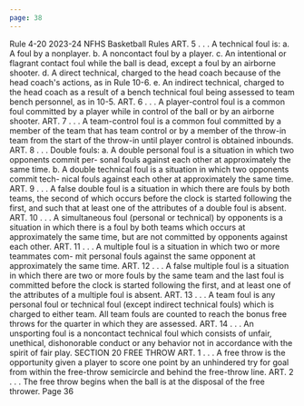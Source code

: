 ```yaml
---
page: 38
---
```


Rule 4-20 2023-24 NFHS Basketball Rules ART. 5 . . . A technical foul is: a. A foul by a nonplayer. b. A noncontact foul by a player. c. An intentional or flagrant contact foul while the ball is dead, except a foul by an airborne shooter. d. A direct technical, charged to the head coach because of the head coach's actions, as in Rule 10-6. e. An indirect technical, charged to the head coach as a result of a bench technical foul being assessed to team bench personnel, as in 10-5. ART. 6 . . . A player-control foul is a common foul committed by a player while in control of the ball or by an airborne shooter. ART. 7 . . . A team-control foul is a common foul committed by a member of the team that has team control or by a member of the throw-in team from the start of the throw-in until player control is obtained inbounds. ART. 8 . . . Double fouls: a. A double personal foul is a situation in which two opponents commit per- sonal fouls against each other at approximately the same time. b. A double technical foul is a situation in which two opponents commit tech- nical fouls against each other at approximately the same time. ART. 9 . . . A false double foul is a situation in which there are fouls by both teams, the second of which occurs before the clock is started following the first, and such that at least one of the attributes of a double foul is absent. ART. 10 . . . A simultaneous foul (personal or technical) by opponents is a situation in which there is a foul by both teams which occurs at approximately the same time, but are not committed by opponents against each other. ART. 11 . . . A multiple foul is a situation in which two or more teammates com- mit personal fouls against the same opponent at approximately the same time. ART. 12 . . . A false multiple foul is a situation in which there are two or more fouls by the same team and the last foul is committed before the clock is started following the first, and at least one of the attributes of a multiple foul is absent. ART. 13 . . . A team foul is any personal foul or technical foul (except indirect technical fouls) which is charged to either team. All team fouls are counted to reach the bonus free throws for the quarter in which they are assessed. ART. 14 . . . An unsporting foul is a noncontact technical foul which consists of unfair, unethical, dishonorable conduct or any behavior not in accordance with the spirit of fair play. SECTION 20 FREE THROW ART. 1 . . . A free throw is the opportunity given a player to score one point by an unhindered try for goal from within the free-throw semicircle and behind the free-throw line. ART. 2 . . . The free throw begins when the ball is at the disposal of the free thrower. Page 36
